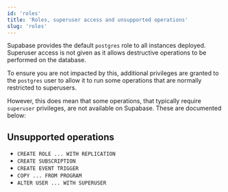 ```yaml
---
id: 'roles'
title: 'Roles, superuser access and unsupported operations'
slug: 'roles'
---
```


Supabase provides the default `postgres` role to all instances deployed. Superuser access is not given as it allows destructive operations to be performed on the database.

To ensure you are not impacted by this, additional privileges are granted to the `postgres` user to allow it to run some operations that are normally restricted to superusers.

However, this does mean that some operations, that typically require `superuser` privileges, are not available on Supabase. These are documented below:

## Unsupported operations

- `CREATE ROLE ... WITH REPLICATION`
- `CREATE SUBSCRIPTION`
- `CREATE EVENT TRIGGER`
- `COPY ... FROM PROGRAM`
- `ALTER USER ... WITH SUPERUSER`
